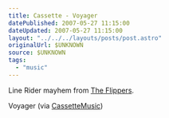 ```yaml
---
title: Cassette - Voyager
datePublished: 2007-05-27 11:15:00
dateUpdated: 2007-05-27 11:15:00
layout: "../../../layouts/posts/post.astro"
originalUrl: $UNKNOWN
source: $UNKNOWN
tags:
  - "music"
---
```



<YouTube id="https://www.youtube.com/watch?v=Z5GU6DG_z9A" />

Line Rider mayhem from [The Flippers](http://deathtotheflippers.blogspot.com/).

Voyager (via [CassetteMusic](http://youtube.com/user/CassetteMusic))
